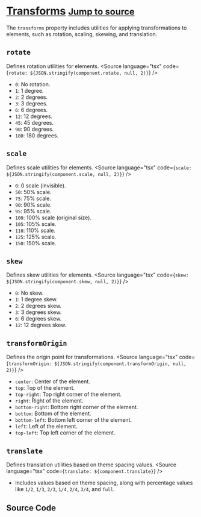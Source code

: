 
<Meta title="Tailwind/Theme/Transforms" />

# [Transforms](https://tailwindcss.com/docs/transform) <small className='text-xs'>[Jump to source](#source-code)</small>

The `transforms` property includes utilities for applying transformations to elements, such as rotation, scaling, skewing, and translation.

## `rotate`
Defines rotation utilities for elements.
<Source language="tsx" code={`rotate: ${JSON.stringify(component.rotate, null, 2)}`} />
- `0`: No rotation.
- `1`: 1 degree.
- `2`: 2 degrees.
- `3`: 3 degrees.
- `6`: 6 degrees.
- `12`: 12 degrees.
- `45`: 45 degrees.
- `90`: 90 degrees.
- `180`: 180 degrees.

## `scale`
Defines scale utilities for elements.
<Source language="tsx" code={`scale: ${JSON.stringify(component.scale, null, 2)}`} />
- `0`: 0 scale (invisible).
- `50`: 50% scale.
- `75`: 75% scale.
- `90`: 90% scale.
- `95`: 95% scale.
- `100`: 100% scale (original size).
- `105`: 105% scale.
- `110`: 110% scale.
- `125`: 125% scale.
- `150`: 150% scale.

## `skew`
Defines skew utilities for elements.
<Source language="tsx" code={`skew: ${JSON.stringify(component.skew, null, 2)}`} />
- `0`: No skew.
- `1`: 1 degree skew.
- `2`: 2 degrees skew.
- `3`: 3 degrees skew.
- `6`: 6 degrees skew.
- `12`: 12 degrees skew.

## `transformOrigin`
Defines the origin point for transformations.
<Source language="tsx" code={`transformOrigin: ${JSON.stringify(component.transformOrigin, null, 2)}`} />
- `center`: Center of the element.
- `top`: Top of the element.
- `top-right`: Top right corner of the element.
- `right`: Right of the element.
- `bottom-right`: Bottom right corner of the element.
- `bottom`: Bottom of the element.
- `bottom-left`: Bottom left corner of the element.
- `left`: Left of the element.
- `top-left`: Top left corner of the element.

## `translate`
Defines translation utilities based on theme spacing values.
<Source language="tsx" code={`translate: ${component.translate}`} />
- Includes values based on theme spacing, along with percentage values like `1/2`, `1/3`, `2/3`, `1/4`, `2/4`, `3/4`, and `full`.

## Source Code
<Source language="js" code={componentRaw} />
